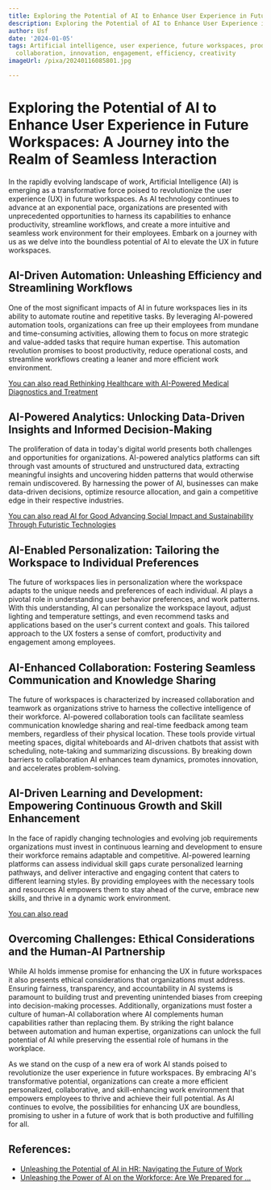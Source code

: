 ```yaml
---
title: Exploring the Potential of AI to Enhance User Experience in Future Workspaces
description: Exploring the Potential of AI to Enhance User Experience in Future Workspaces
author: Usf
date: '2024-01-05'
tags: Artificial intelligence, user experience, future workspaces, productivity, automation,
  collaboration, innovation, engagement, efficiency, creativity
imageUrl: /pixa/20240116085801.jpg

---
```

# Exploring the Potential  of AI to  Enhance User Experience in Future Workspaces: A Journey into the Realm  of Seamless Interaction

In the rapidly  evolving landscape of work, Artificial  Intelligence (AI) is  emerging as  a transformative force poised to revolutionize the  user experience (UX) in future workspaces. As AI technology continues to advance at an exponential pace, organizations are presented with unprecedented opportunities to harness its capabilities to enhance productivity, streamline workflows, and create a more intuitive  and seamless work environment for their  employees. Embark on a journey with us as we delve into the boundless potential of  AI to elevate the UX in  future workspaces.

## AI-Driven  Automation: Unleashing Efficiency and  Streamlining Workflows

One  of the most significant impacts of AI in future workspaces lies in  its  ability to automate routine and repetitive tasks.  By leveraging AI-powered automation tools, organizations can  free up their employees from mundane and time-consuming activities, allowing them to focus on more  strategic and value-added tasks that require human expertise. This automation revolution promises to  boost productivity, reduce operational costs, and streamline workflows creating a leaner  and  more efficient work environment.

[You can also read Rethinking Healthcare with AI-Powered Medical Diagnostics and Treatment](Rethinking%20Healthcare%20with%20AI-Powered%20Medical%20Diagnostics%20and%20Treatment)


## AI-Powered Analytics:  Unlocking Data-Driven Insights  and Informed  Decision-Making

The proliferation of data in today's digital world presents both challenges and opportunities for organizations. AI-powered analytics platforms can sift through  vast amounts of structured  and unstructured  data, extracting meaningful insights  and uncovering hidden patterns that would otherwise  remain undiscovered.  By harnessing the power of AI, businesses can make data-driven decisions, optimize resource allocation, and gain a competitive  edge in their respective industries.

[You  can also read AI for Good Advancing Social Impact  and Sustainability Through Futuristic Technologies](AI%20for%20Good%20Advancing%20Social%20Impact%20and%20Sustainability%20Through%20Futuristic%20Technologies)


## AI-Enabled Personalization: Tailoring the Workspace to Individual  Preferences

The  future of workspaces lies in personalization where the workspace adapts to  the unique  needs and preferences of each individual. AI plays a pivotal role in understanding user behavior preferences, and work patterns.  With this  understanding, AI can  personalize the workspace layout, adjust lighting and temperature settings, and even recommend tasks and applications based  on the user's  current context and goals. This tailored approach to the UX fosters a sense of comfort, productivity and engagement among employees.

## AI-Enhanced Collaboration: Fostering Seamless Communication and Knowledge Sharing

The future of workspaces is characterized by increased collaboration and teamwork as organizations strive to harness the collective intelligence of their workforce. AI-powered collaboration tools can facilitate seamless communication knowledge sharing and real-time  feedback among  team members, regardless of their physical location. These tools provide virtual meeting spaces,  digital whiteboards and AI-driven  chatbots that assist with scheduling, note-taking and summarizing discussions. By breaking down barriers  to collaboration AI enhances team dynamics, promotes innovation, and accelerates problem-solving.

## AI-Driven Learning and Development: Empowering Continuous Growth and Skill Enhancement

In the face of rapidly changing  technologies and evolving job requirements organizations must invest in continuous  learning and development to ensure their workforce remains adaptable and competitive. AI-powered learning platforms can assess  individual skill gaps curate personalized learning pathways, and deliver interactive and engaging content that caters to different learning styles. By  providing employees with the necessary tools and resources AI empowers them  to stay ahead  of the curve, embrace new skills, and thrive in a dynamic work environment.

[You can also read ]()


## Overcoming Challenges:  Ethical Considerations and the Human-AI Partnership

While AI holds immense promise for enhancing the  UX in future workspaces it also presents ethical considerations that organizations must address. Ensuring fairness,  transparency, and accountability in AI  systems is paramount  to building trust and preventing unintended biases from creeping into decision-making processes. Additionally, organizations must foster a  culture of human-AI collaboration where AI complements human capabilities rather than replacing  them. By striking the right balance  between automation and human expertise, organizations can unlock  the full  potential  of AI while preserving the essential role of humans in the workplace.

As  we stand on the cusp of a new era of work AI stands poised to revolutionize the user experience in future workspaces. By embracing AI's transformative potential, organizations can create a more efficient personalized, collaborative, and skill-enhancing  work environment that empowers employees to thrive and achieve their full  potential. As AI continues to evolve, the possibilities for enhancing UX are boundless, promising to usher in a future of work that is both productive and fulfilling  for all.

## References:
- [Unleashing the Potential of AI in HR: Navigating the Future of Work](https://www.linkedin.com/pulse/unleashing-potential-ai-hr-navigating-future-work-dejavniki-dr5lf?trk=organization_guest_main-feed-card_feed-article-content)
- [Unleashing the Power of AI on the Workforce: Are We Prepared for ...](https://www.linkedin.com/pulse/unleashing-power-ai-workforce-we-prepared-future-thiago-carneiro)

